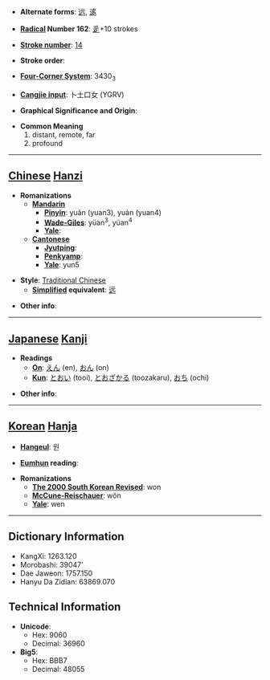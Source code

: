 * '''Alternate forms''': [[远]], [[逺]]

* '''[[Wiktionary:Chinese radical index| Radical]] Number 162''': [[Wiktionary:Chinese radical index 辵|辵]]+10 strokes

* '''[[Wiktionary:Chinese total strokes index|Stroke number]]''': [[Wiktionary:Chinese total strokes index 14|14]]

* '''Stroke order''': 

* '''[[Wiktionary:Chinese four corner index|Four-Corner System]]''': 3430<sub>3</sub>

* '''[[Wiktionary:Chinese Cangjie index|Cangjie input]]''': 卜土口女 (YGRV)

* '''Graphical Significance and Origin''': 

* '''Common Meaning'''
*#distant, remote, far
*# profound


----

== [[Chinese]] [[Hanzi]] ==

* '''Romanizations'''
** '''[[Mandarin]]'''
*** '''[[Pinyin]]''': yuǎn (yuan3), yuàn (yuan4)
*** '''[[Wade-Giles]]''': yüan<sup>3</sup>, yüan<sup>4</sup>
*** '''[[Yale]]''': 
** '''[[Cantonese]]'''
*** '''[[Jyutping]]''':
*** '''[[Penkyamp]]''': 
*** '''[[Yale]]''': yun5

* '''Style''': [[Traditional Chinese]] 
** '''[[Simplified Chinese|Simplified]] equivalent''': [[远]]

* '''Other info''': 

----

== [[Japanese]] [[Kanji]] ==

* '''Readings'''
** '''[[On]]''': [[えん]] (en), [[おん]] (on)
** '''[[Kun]]''': [[とおい]] (tooi), [[とおざかる]] (toozakaru), [[おち]] (ochi)

* '''Other info''':  

----

== [[Korean]] [[Hanja]] ==

* '''[[Hangeul]]''': 원

* '''[[Eumhun]] reading''': 

* '''Romanizations'''
** '''[[The 2000 South Korean Revised Romanization|The 2000 South Korean Revised]]''': won
** '''[[McCune-Reischauer]]''': wŏn
** '''[[Yale]]''': wen

----

== Dictionary Information ==

* KangXi: 1263.120
* Morobashi: 39047'
* Dae Jaweon: 1757.150
* Hanyu Da Zidian: 63869.070

== Technical Information ==

* '''Unicode''':
** Hex: 9060
** Decimal: 36960
* '''Big5''':
** Hex: BBB7
** Decimal: 48055